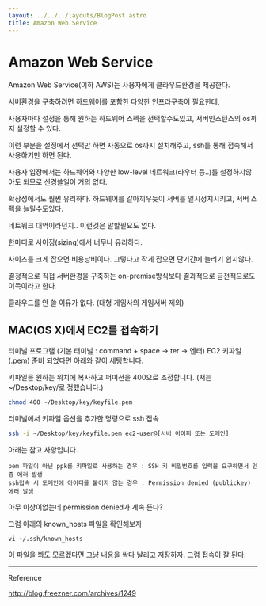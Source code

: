 ```yaml
---
layout: ../../../layouts/BlogPost.astro
title: Amazon Web Service
---
```

# Amazon Web Service

Amazon Web Service\(이하 AWS\)는 사용자에게 클라우드환경을 제공한다.

서버환경을 구축하려면 하드웨어를 포함한 다양한 인프라구축이 필요한데,

사용자마다 설정을 통해 원하는 하드웨어 스펙을 선택할수도있고, 서버인스턴스의 os까지 설정할 수 있다.

이런 부분을 설정에서 선택만 하면 자동으로 os까지 설치해주고, ssh를 통해 접속해서 사용하기만 하면 된다.

사용자 입장에서는 하드웨어와 다양한 low-level 네트워크\(라우터 등..\)를 설정하지않아도 되므로 신경쓸일이 거의 없다.

확장성에서도 훨씬 유리하다. 하드웨어를 갈아끼우듯이 서버를 일시정지시키고, 서버 스펙을 늘릴수도있다.

네트워크 대역이라던지.. 이런것은 말할필요도 없다.

한마디로 사이징\(sizing\)에서 너무나 유리하다.

사이즈를 크게 잡으면 비용낭비이다. 그렇다고 작게 잡으면 단기간에 늘리기 쉽지않다.

결정적으로 직접 서버환경을 구축하는 on-premise방식보다 결과적으로 금전적으로도 이득이라고 한다.

클라우드를 안 쓸 이유가 없다. \(대형 게임사의 게임서버 제외\)

## MAC\(OS X\)에서 EC2를 접속하기

터미널 프로그램 \(기본 터미널 : command + space -&gt; ter -&gt; 엔터\) EC2 키파일\(.pem\) 준비 되었다면 아래와 같이 세팅합니다.

키파일을 원하는 위치에 복사하고 퍼미션을 400으로 조정합니다. \(저는 ~/Desktop/key/로 정했습니다.\)

```bash
chmod 400 ~/Desktop/key/keyfile.pem
```

터미널에서 키파일 옵션을 추가한 명령으로 ssh 접속

```bash
ssh -i ~/Desktop/key/keyfile.pem ec2-user@[서버 아이피 또는 도메인]
```

아래는 참고 사항입니다.

```
pem 파일이 아닌 ppk를 키파일로 사용하는 경우 : SSH 키 비밀번호를 입력을 요구하면서 인증 에러 발생
ssh접속 시 도메인에 아이디를 붙이지 않는 경우 : Permission denied (publickey) 에러 발생
```

아무 이상이없는데 permission denied가 계속 뜬다?

그럼 아래의 known\_hosts 파일을 확인해보자

```
vi ~/.ssh/known_hosts
```

이 파일을 봐도 모르겠다면 그냥 내용을 싹다 날리고 저장하자. 그럼 접속이 잘 된다.

---

Reference

http://blog.freezner.com/archives/1249



